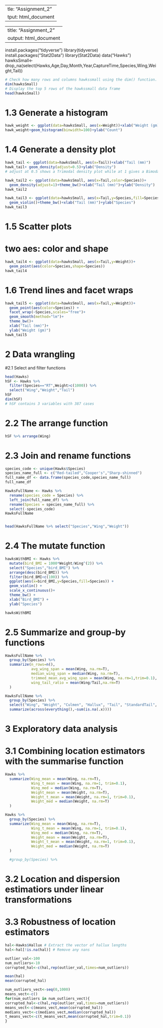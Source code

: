   ---
title: "Assignment_2"
output: html_document
---
---
title: "Assignment_2"
output: html_document
---

install.packages("tidyverse")
library(tidyverse)
install.packages("Stat2Data")
library(Stat2Data)
data("Hawks")
hawksSmall<-drop_na(select(Hawks,Age,Day,Month,Year,CaptureTime,Species,Wing,Weight,Tail))

```r
# Check how many rows and columns hawkssmall using the dim() function.
dim(hawksSmall)
# Display the top 5 rows of the hawkssmall data frame
head(hawksSmall)
```

# 1.3 Generate a histogram
```r
hawk_weight <- ggplot(data=hawksSmall, aes(x=Weight))+xlab("Weight (gm)")
hawk_weight+geom_histogram(binwidth=100)+ylab("Count")
```

# 1.4 Generate a density plot
```r
hawk_tail <- ggplot(data=hawksSmall, aes(x=Tail))+xlab("Tail (mm)")
hawk_tail+ geom_density(adjust=0.5)+ylab("Density")
# adjust at 0.5 shows a Trimodal density plot while at 1 gives a Bimodal density plot

hawk_tail2 <- ggplot(data=hawksSmall, aes(x=Tail,color=Species))+
  geom_density(adjust=1)+theme_bw()+xlab("Tail (mm)")+ylab("Density")
hawk_tail2

hawk_tail3 <- ggplot(data=hawksSmall, aes(x=Tail,y=Species,fill=Species))+
  geom_violin()+theme_bw()+xlab("Tail (mm)")+ylab("Species")
hawk_tail3
```
# 1.5 Scatter plots
# two aes: color and shape

```r
hawk_tail4 <- ggplot(data=hawksSmall, aes(x=Tail,y=Weight))+
  geom_point(aes(color=Species,shape=Species))
hawk_tail4
```

# 1.6 Trend lines and facet wraps
```r
hawk_tail5 <- ggplot(data=hawksSmall, aes(x=Tail,y=Weight))+
  geom_point(aes(color=Species)) +
  facet_wrap(~Species,scales="free")+
  geom_smooth(method="lm")+
  theme_bw()+
  xlab("Tail (mm)")+
  ylab("Weight (gm)")
hawk_tail5
```

# 2 Data wrangling

#2.1 Select and filter functions
```r
head(Hawks)
hSF <- Hawks %>% 
  filter(Species=="RT",Weight>c(1000)) %>%
  select("Wing","Weight","Tail")
hSF
dim(hSF)
# hSF contains 3 variables with 387 cases
```

# 2.2 The arrange function
```r
hSF %>% arrange(Wing)
```
# 2.3 Join and rename functions
```r
species_code <- unique(Hawks$Species)
species_name_full <- c("Red-tailed","Cooper's","Sharp-shinned")
full_name_df <- data.frame(species_code,species_name_full)
full_name_df

HawksFullName <- Hawks %>% 
  rename(species_code = Species) %>%
  left_join(full_name_df) %>%
  rename(Species = species_name_full) %>%
  select(-species_code)
HawksFullName


head(HawksFullName %>% select("Species","Wing","Weight"))
```
# 2.4 The mutate function
```r
hawksWithBMI <- Hawks %>%
  mutate(bird_BMI = 1000*Weight/Wing^(2)) %>%
  select("Species","bird_BMI") %>%
  arrange(desc(bird_BMI)) %>%
  filter(bird_BMI<c(100)) %>%
  ggplot(aes(x=bird_BMI,y=Species,fill=Species)) +
  geom_violin() +
  scale_x_continuous()+
  theme_bw() +
  xlab("Bird_BMI") +
  ylab("Species")

hawksWithBMI
```
# 2.5 Summarize and group-by functions
```r
HawksFullName %>%
  group_by(Species) %>%
  summarize(n_rows=n(), 
            avg_wing_span = mean(Wing, na.rm=T),
            median_wing_span = median(Wing, na.rm=T),
            trimmed_mean_avg_wing_span = mean(Wing, na.rm=1,trim=0.1),
            wing_tail_ratio = mean(Wing/Tail,na.rm=T)
  )

HawksFullName %>%
  group_by(Species) %>%
  select("Wing", "Weight", "Culmen", "Hallux", "Tail", "StandardTail", "Tarsus", "Crop") %>%
  summarize(across(everything(),~sum(is.na(.x)))) 
```
# 3 Exploratory data analysis

# 3.1 Combining location estimators with the summarise function
```r
Hawks %>%
  summarize(Wing_mean = mean(Wing, na.rm=T),
            Wing_t_mean = mean(Wing, na.rm=1, trim=0.1),
            Wing_med = median(Wing, na.rm=T),
            Weight_mean = mean(Weight, na.rm=T),
            Weight_t_mean = mean(Weight, na.rm=1, trim=0.1),
            Weight_med = median(Weight, na.rm=T)
  )

Hawks %>%
  group_by(Species) %>%
  summarize(Wing_mean = mean(Wing, na.rm=T),
            Wing_t_mean = mean(Wing, na.rm=1, trim=0.1),
            Wing_med = median(Wing, na.rm=T),
            Weight_mean = mean(Weight, na.rm=T),
            Weight_t_mean = mean(Weight, na.rm=1, trim=0.1),
            Weight_med = median(Weight, na.rm=T)
  )

  #group_by(Species) %>%

```
# 3.2 Location and dispersion estimatiors under linear transformations

# 3.3 Robustness of location estimators
```r
hal<-Hawks$Hallux # Extract the vector of hallux lengths
hal<-hal[!is.na(hal)] # Remove any nans

outlier_val<-100
num_outliers<-10
corrupted_hal<-c(hal,rep(outlier_val,times=num_outliers))

mean(hal)
mean(corrupted_hal)

num_outliers_vect<-seq(0,1000)
means_vect<-c()
for(num_outliers in num_outliers_vect){
corrupted_hal<-c(hal,rep(outlier_val,times=num_outliers))
means_vect<-c(means_vect,mean(corrupted_hal))
medians_vect<-c(medians_vect,median(corrupted_hal))
t_means_vect<-c(t_means_vect,mean(corrupted_hal,trim=0.1))
}
```

```r
```









